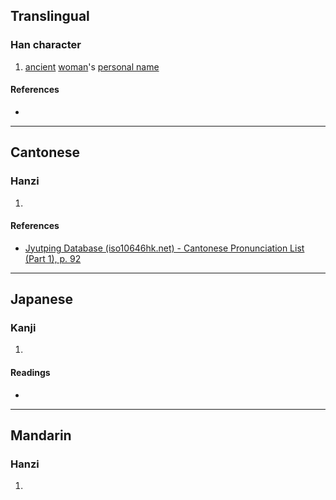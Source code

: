 {{character info}}
==Translingual==

===Han character===
{{Han char|rn=38|rad=女|as=05|sn=8|four=47462|canj=VSHR|ids=⿰女召}}

# [[ancient]] [[woman]]'s [[personal name]]

====References====
* {{Han ref|kx=0257.180|dkj=06128|dj=0522.140|hdz=21041.060|uh=59B1|ud=22961|bh=CC4F|bd=52303}}

----

==Cantonese==

===Hanzi===
{{yue-hanzi|jyut=[[ziu1]]|y=jiu1}}

# {{rfdef|yue|sort=女05}}

====References====
* [http://www.iso10646hk.net/jp/document/download.jsp Jyutping Database (iso10646hk.net) - Cantonese Pronunciation List (Part 1), p. 92]

----

==Japanese==

===Kanji===
{{ja-kanji|grade=|rs=女05}}

# {{rfdef|ja|sort=女05}}

====Readings====
* {{ja-readings|on=[[しょう]] (shō)|kun=}}

----

==Mandarin==

===Hanzi===
{{cmn-hanzi|pin=[[zhāo]] ([[zhao1]])|wg=chao<sup>1</sup>}}

# {{rfdef|cmn|sort=女05}}